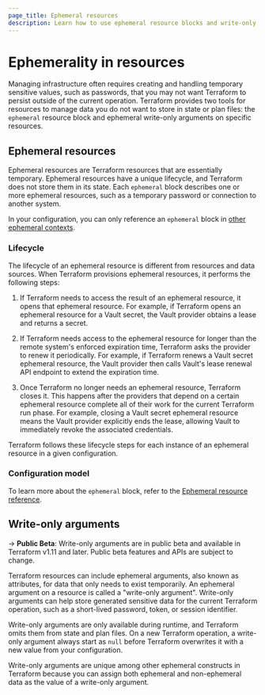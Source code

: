 ```yaml
---
page_title: Ephemeral resources
description: Learn how to use ephemeral resource blocks and write-only arguments to manage temporary data that Terraform does not store in state. 
---
```


# Ephemerality in resources

Managing infrastructure often requires creating and handling temporary sensitive values, such as passwords, that you may not want Terraform to persist outside of the current operation. Terraform provides two tools for resources to manage data you do not want to store in state or plan files: the `ephemeral` resource block and ephemeral write-only arguments on specific resources.

## Ephemeral resources

Ephemeral resources are Terraform resources that are essentially temporary. Ephemeral resources have a unique lifecycle, and Terraform does not store them in its state. Each `ephemeral` block describes one or more ephemeral resources, such as a temporary password or connection to another system.

In your configuration, you can only reference an `ephemeral` block in [other ephemeral contexts](/terraform/language/resources/ephemeral/reference#reference-ephemeral-resources).

### Lifecycle

The lifecycle of an ephemeral resource is different from resources and data sources. When Terraform provisions ephemeral resources, it performs the following steps:

1. If Terraform needs to access the result of an ephemeral resource, it opens
that ephemeral resource. For example, if Terraform opens an ephemeral resource for a Vault secret, the Vault provider obtains a lease and returns a secret. 

1. If Terraform needs access to the ephemeral resource for longer than the
remote system's enforced expiration time, Terraform asks the provider
to renew it periodically. For example, if Terraform renews a Vault secret ephemeral resource, the Vault provider then calls Vault's lease renewal API endpoint to extend the expiration time.

1. Once Terraform no longer needs an ephemeral resource, Terraform closes
it. This happens after the providers that depend on a certain ephemeral resource
complete all of their work for the current Terraform run phase. For example, closing a Vault secret ephemeral resource means the Vault provider explicitly ends the lease, allowing Vault to immediately revoke the associated credentials.

Terraform follows these lifecycle steps for each instance of an ephemeral
resource in a given configuration.

### Configuration model

To learn more about the `ephemeral` block, refer to the [Ephemeral resource reference](/terraform/language/resources/ephemeral/reference).

## Write-only arguments

-> **Public Beta**: Write-only arguments are in public beta and available in Terraform v1.11 and later.  Public beta features and APIs are subject to change.

Terraform resources can include ephemeral arguments, also known as attributes, for data that only needs to exist temporarily. An ephemeral argument on a resource is called a "write-only argument". Write-only arguments can help store generated sensitive data for the current Terraform operation, such as a short-lived password, token, or session identifier.

Write-only arguments are only available during runtime, and Terraform omits them from state and plan files. On a new Terraform operation, a write-only argument always start as `null` before Terraform overwrites it with a new value from your configuration.

Write-only arguments are unique among other ephemeral constructs in Terraform because you can assign both ephemeral and non-ephemeral data as the value of a write-only argument.


<!-- TODO: Update with a code sample when we have one -->

<!-- TODO: Update once we have a working provider example

Terraform sends write-only arguments to the provider every time it needs to create or update that argument's resource in your configuration. For example, the `aws_db_instance` resource type has a write-only `password` argument:

```hcl
resource "aws_db_instance" "main" {
    instance_class       = "db.t3.micro"
    username             = "admin"
    # This write-only argument is ephemeral, meaning it is not saved in state.
    password             = ephemeral.aws_secretsmanager_secret_version.example.secret_string["exampleKey"]
}

ephemeral "aws_secretsmanager_secret_version" "example" {
  secret_id = data.aws_secretsmanager_secret.example.id
}
```

Every time Terraform creates or updates the `aws_db_instance` resource, Terraform sends the `password` argument to the `aws` provider. The provider then uses the value of the `password` argument, then discards that value and never stores it in state.


To learn more about write-only arguments, refer to the [Use write-only arguments](/terraform/language/resources/ephemeral/write-only).

-->